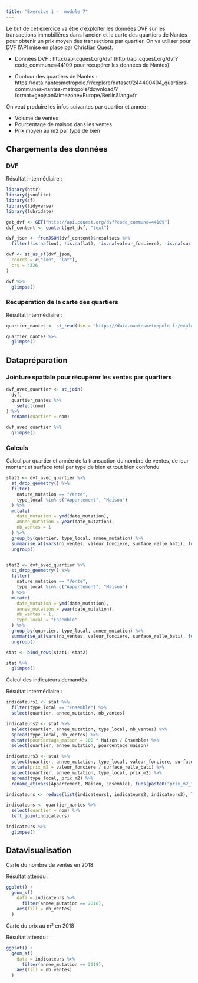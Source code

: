 ```yaml
---
title: "Exercice 1 -  module 7"
---  
```


Le but de cet exercice va être d’exploiter les données DVF sur les transactions immobilières dans l’ancien et la carte des quartiers de Nantes pour obtenir un prix moyen des transactions par quartier. On va utiliser pour DVF l’API mise en place par Christian Quest.

- Données DVF : http://api.cquest.org/dvf (http://api.cquest.org/dvf?code_commune=44109 pour récupérer les données de Nantes)

- Contour des quartiers de Nantes : https://data.nantesmetropole.fr/explore/dataset/244400404_quartiers-communes-nantes-metropole/download/?format=geojson&timezone=Europe/Berlin&lang=fr



On veut produire les infos suivantes par quartier et annee :

- Volume de ventes
- Pourcentage de maison dans les ventes
- Prix moyen au m2 par type de bien
    

## Chargements des données

### DVF

Résultat intermédiaire :

```r
library(httr)
library(jsonlite)
library(sf)
library(tidyverse)
library(lubridate)

get_dvf <- GET("http://api.cquest.org/dvf?code_commune=44109")
dvf_content <- content(get_dvf, "text")

dvf_json <- fromJSON(dvf_content)$resultats %>%
  filter(!is.na(lon), !is.na(lat), !is.na(valeur_fonciere), !is.na(surface_relle_bati))

dvf <- st_as_sf(dvf_json,
  coords = c("lon", "lat"),
  crs = 4326
)

dvf %>%
  glimpse()
```

### Récupération de la carte des quartiers

Résultat intermédiaire :

```r
quartier_nantes <- st_read(dsn = "https://data.nantesmetropole.fr/explore/dataset/244400404_quartiers-communes-nantes-metropole/download/?format=geojson&timezone=Europe/Berlin&lang=fr", quiet = TRUE)

quartier_nantes %>%
  glimpse()
```

## Datapréparation

### Jointure spatiale pour récupérer les ventes par quartiers

```r
dvf_avec_quartier <- st_join(
  dvf,
  quartier_nantes %>%
    select(nom)
) %>%
  rename(quartier = nom)

dvf_avec_quartier %>%
  glimpse()
```

### Calculs

Calcul par quartier et année de la transaction du nombre de ventes, de leur montant et surface total par type de bien et tout bien confondu

```r
stat1 <- dvf_avec_quartier %>%
  st_drop_geometry() %>%
  filter(
    nature_mutation == "Vente",
    type_local %in% c("Appartement", "Maison")
  ) %>%
  mutate(
    date_mutation = ymd(date_mutation),
    annee_mutation = year(date_mutation),
    nb_ventes = 1
  ) %>%
  group_by(quartier, type_local, annee_mutation) %>%
  summarise_at(vars(nb_ventes, valeur_fonciere, surface_relle_bati), funs(sum)) %>%
  ungroup()


stat2 <- dvf_avec_quartier %>%
  st_drop_geometry() %>%
  filter(
    nature_mutation == "Vente",
    type_local %in% c("Appartement", "Maison")
  ) %>%
  mutate(
    date_mutation = ymd(date_mutation),
    annee_mutation = year(date_mutation),
    nb_ventes = 1,
    type_local = "Ensemble"
  ) %>%
  group_by(quartier, type_local, annee_mutation) %>%
  summarise_at(vars(nb_ventes, valeur_fonciere, surface_relle_bati), funs(sum)) %>%
  ungroup()

stat <- bind_rows(stat1, stat2)

stat %>%
  glimpse()
```

Calcul des indicateurs demandés 

Résultat intermédiaire : 
```r
indicateurs1 <- stat %>%
  filter(type_local == "Ensemble") %>%
  select(quartier, annee_mutation, nb_ventes)

indicateurs2 <- stat %>%
  select(quartier, annee_mutation, type_local, nb_ventes) %>%
  spread(type_local, nb_ventes) %>%
  mutate(pourcentage_maison = 100 * Maison / Ensemble) %>%
  select(quartier, annee_mutation, pourcentage_maison)

indicateurs3 <- stat %>%
  select(quartier, annee_mutation, type_local, valeur_fonciere, surface_relle_bati) %>%
  mutate(prix_m2 = valeur_fonciere / surface_relle_bati) %>%
  select(quartier, annee_mutation, type_local, prix_m2) %>%
  spread(type_local, prix_m2) %>%
  rename_at(vars(Appartement, Maison, Ensemble), funs(paste0("prix_m2_", .)))

indicateurs <- reduce(list(indicateurs1, indicateurs2, indicateurs3), left_join)

indicateurs <- quartier_nantes %>%
  select(quartier = nom) %>%
  left_join(indicateurs)

indicateurs %>%
  glimpse()
```

## Datavisualisation

Carte du nombre de ventes en 2018

Résultat attendu :   

```r
ggplot() +
  geom_sf(
    data = indicateurs %>%
      filter(annee_mutation == 2018),
    aes(fill = nb_ventes)
  )
```

Carte du prix au m²  en 2018

Résultat attendu :   

```r
ggplot() +
  geom_sf(
    data = indicateurs %>%
      filter(annee_mutation == 2018),
    aes(fill = nb_ventes)
  )
```

